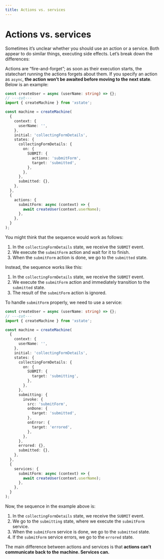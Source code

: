 ```yaml
---
title: Actions vs. services
---
```


# Actions vs. services

<!-- deps: ["services", "actions", "promise-services"] -->

Sometimes it’s unclear whether you should use an action or a service. Both appear to do similar things, executing side effects. Let’s break down the differences:

Actions are “fire-and-forget”; as soon as their execution starts, the statechart running the actions forgets about them. If you specify an action as `async`, **the action won’t be awaited before moving to the next state**. Below is an example:

```ts twoslash
const createUser = async (userName: string) => {};
// ---cut---
import { createMachine } from 'xstate';

const machine = createMachine(
  {
    context: {
      userName: '',
    },
    initial: 'collectingFormDetails',
    states: {
      collectingFormDetails: {
        on: {
          SUBMIT: {
            actions: 'submitForm',
            target: 'submitted',
          },
        },
      },
      submitted: {},
    },
  },
  {
    actions: {
      submitForm: async (context) => {
        await createUser(context.userName);
      },
    },
  }
);
```

You might think that the sequence would work as follows:

1. In the `collectingFormDetails` state, we receive the `SUBMIT` event.
2. We execute the `submitForm` action and wait for it to finish.
3. When the `submitForm` action is done, we go to the `submitted` state.

Instead, the sequence works like this:

1. In the `collectingFormDetails` state, we receive the `SUBMIT` event.
2. We execute the `submitForm` action and immediately transition to the `submitted` state.
3. The result of the `submitForm` action is ignored.

To handle `submitForm` properly, we need to use a service:

```ts twoslash {13, 17-27}
const createUser = async (userName: string) => {};
// ---cut---
import { createMachine } from 'xstate';

const machine = createMachine(
  {
    context: {
      userName: '',
    },
    initial: 'collectingFormDetails',
    states: {
      collectingFormDetails: {
        on: {
          SUBMIT: {
            target: 'submitting',
          },
        },
      },
      submitting: {
        invoke: {
          src: 'submitForm',
          onDone: {
            target: 'submitted',
          },
          onError: {
            target: 'errored',
          },
        },
      },
      errored: {},
      submitted: {},
    },
  },
  {
    services: {
      submitForm: async (context) => {
        await createUser(context.userName);
      },
    },
  }
);
```

Now, the sequence in the example above is:

1. In the `collectingFormDetails` state, we receive the `SUBMIT` event.
2. We go to the `submitting` state, where we execute the `submitForm` service.
3. When the `submitForm` service is done, we go to the `submitted` state.
4. If the `submitForm` service errors, we go to the `errored` state.

The main difference between actions and services is that **actions can’t communicate back to the machine. Services can.**
